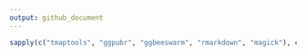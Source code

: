 ```yaml
---
output: github_document
---
```


```r
sapply(c("tmaptools", "ggpubr", "ggbeeswarm", "rmarkdown", "magick"), citation)
```